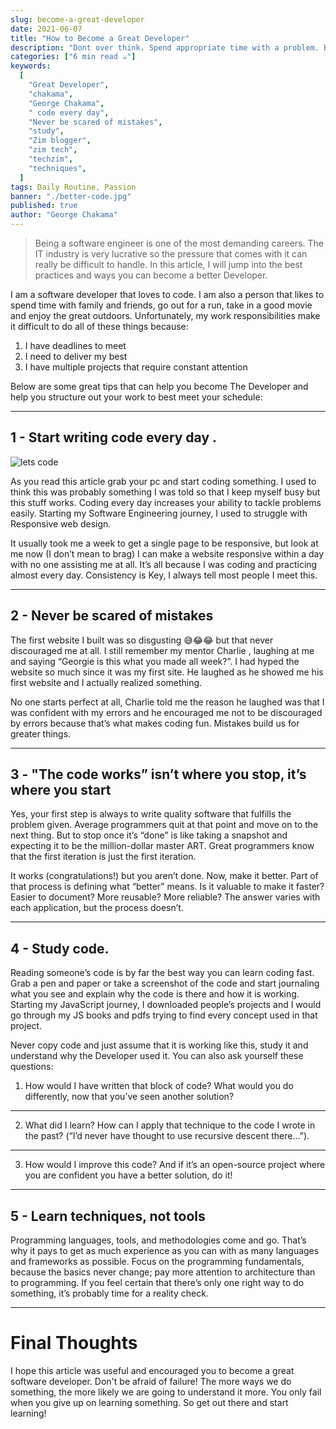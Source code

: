 ```yaml
---
slug: become-a-great-developer
date: 2021-06-07
title: "How to Become a Great Developer"
description: "Dont over think. Spend appropriate time with a problem. Before typing on the IDE, first solve the complete problem in your mind. Avoid jumping straightway to"
categories: ["6 min read ☕"]
keywords:
  [
    "Great Developer",
    "chakama",
    "George Chakama",
    " code every day",
    "Never be scared of mistakes",
    "study",
    "Zim blogger",
    "zim tech",
    "techzim",
    "techniques",
  ]
tags: Daily Routine, Passion
banner: "./better-code.jpg"
published: true
author: "George Chakama"
---
```


> Being a software engineer is one of the most demanding careers. The IT industry is very lucrative so the pressure that comes with it can really be difficult to handle. In this article, I will jump into the best practices and ways you can become a better Developer.

I am a software developer that loves to code. I am also a person that likes to spend time with family and friends, go out for a run, take in a good movie and enjoy the great outdoors. Unfortunately, my work responsibilities make it difficult to do all of these things because:

1.  I have deadlines to meet
2.  I need to deliver my best
3.  I have multiple projects that require constant attention

Below are some great tips that can help you become The Developer and help you structure out your work to best meet your schedule:

---

## 1 - Start writing code every day .

![lets code](https://www.chakama.co.zw/images/hacker.gif)

As you read this article grab your pc and start coding something. I used to think this was probably something I was told so that I keep myself busy but this stuff works. Coding every day increases your ability to tackle problems easily. Starting my Software Engineering journey, I used to struggle with Responsive web design.

It usually took me a week to get a single page to be responsive, but look at me now (I don’t mean to brag) I can make a website responsive within a day with no one assisting me at all. It’s all because I was coding and practicing almost every day. Consistency is Key, I always tell most people I meet this.

---

## 2 - Never be scared of mistakes

The first website I built was so disgusting 😅😂😂 but that never discouraged me at all. I still remember my mentor Charlie , laughing at me and saying “Georgie is this what you made all week?”. I had hyped the website so much since it was my first site. He laughed as he showed me his first website and I actually realized something.

No one starts perfect at all, Charlie told me the reason he laughed was that I was confident with my errors and he encouraged me not to be discouraged by errors because that’s what makes coding fun. Mistakes build us for greater things.

---

## 3 - "The code works” isn’t where you stop, it’s where you start

Yes, your first step is always to write quality software that fulfills the problem given. Average programmers quit at that point and move on to the next thing. But to stop once it’s “done” is like taking a snapshot and expecting it to be the million-dollar master ART. Great programmers know that the first iteration is just the first iteration.

It works (congratulations!) but you aren’t done. Now, make it better. Part of that process is defining what “better” means. Is it valuable to make it faster? Easier to document? More reusable? More reliable? The answer varies with each application, but the process doesn’t.

---

## 4 - Study code.

Reading someone’s code is by far the best way you can learn coding fast. Grab a pen and paper or take a screenshot of the code and start journaling what you see and explain why the code is there and how it is working. Starting my JavaScript journey, I downloaded people’s projects and I would go through my JS books and pdfs trying to find every concept used in that project.

Never copy code and just assume that it is working like this, study it and understand why the Developer used it. You can also ask yourself these questions:

1.  How would I have written that block of code? What would you do differently, now that you’ve seen another solution?

---

2.  What did I learn? How can I apply that technique to the code I wrote in the past? (“I’d never have thought to use recursive descent there…”).

---

3.  How would I improve this code? And if it’s an open-source project where you are confident you have a better solution, do it!

---

## 5 - Learn techniques, not tools

Programming languages, tools, and methodologies come and go. That’s why it pays to get as much experience as you can with as many languages and frameworks as possible. Focus on the programming fundamentals, because the basics never change; pay more attention to architecture than to programming. If you feel certain that there’s only one right way to do something, it’s probably time for a reality check.

---

# Final Thoughts

I hope this article was useful and encouraged you to become a great software developer. Don't be afraid of failure! The more ways we do something, the more likely we are going to understand it more. You only fail when you give up on learning something. So get out there and start learning!

